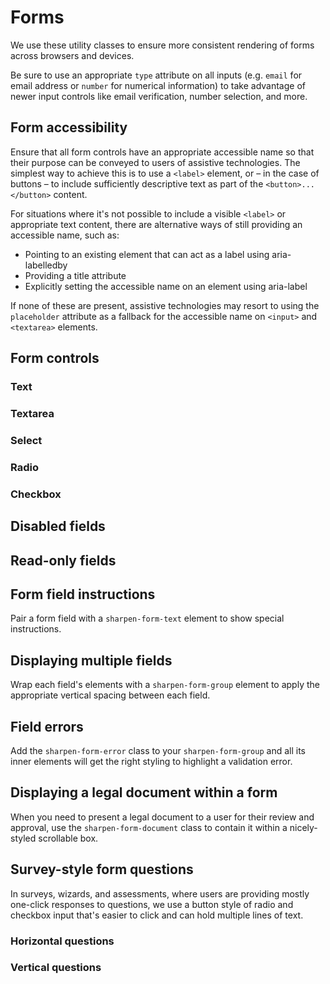 
<Meta of={FormStories} />

# Forms

We use these utility classes to ensure more consistent rendering of forms
across browsers and devices.

Be sure to use an appropriate `type` attribute on all inputs (e.g. `email` for
email address or `number` for numerical information) to take advantage of newer
input controls like email verification, number selection, and more.

<Canvas of={FormStories.Example} />

## Form accessibility

Ensure that all form controls have an appropriate accessible name so that
their purpose can be conveyed to users of assistive technologies. The simplest
way to achieve this is to use a `<label>` element, or &ndash; in the case of
buttons &ndash; to include sufficiently descriptive text as part of the
`<button>...</button>` content.

For situations where it's not possible to include a visible `<label>` or
appropriate text content, there are alternative ways of still providing an
accessible name, such as:

* Pointing to an existing element that can act as a label using aria-labelledby
* Providing a title attribute
* Explicitly setting the accessible name on an element using aria-label

If none of these are present, assistive technologies may resort to using the
`placeholder` attribute as a fallback for the accessible name on `<input>` and
`<textarea>` elements. 

## Form controls

### Text

<Canvas of={FormStories.Text} />

### Textarea

<Canvas of={FormStories.Textarea} />

### Select

<Canvas of={FormStories.Select} />

### Radio

<Canvas of={FormStories.Radio} />

### Checkbox

<Canvas of={FormStories.Checkbox} />

## Disabled fields

<Canvas of={FormStories.Disabled} />

## Read-only fields

<Canvas of={FormStories.Readonly} />

## Form field instructions

Pair a form field with a `sharpen-form-text` element to show special instructions.

<Canvas of={FormStories.FieldInstructions} />

## Displaying multiple fields

Wrap each field's elements with a `sharpen-form-group` element to apply the
appropriate vertical spacing between each field.

<Canvas of={FormStories.FormGroups} />

## Field errors

Add the `sharpen-form-error` class to your `sharpen-form-group` and all its
inner elements will get the right styling to highlight a validation error.

<Canvas of={FormStories.FormError} />

## Displaying a legal document within a form

When you need to present a legal document to a user for their review and
approval, use the `sharpen-form-document` class to contain it within a
nicely-styled scrollable box.

<Canvas of={FormStories.FormDocument} />

## Survey-style form questions

In surveys, wizards, and assessments, where users are providing mostly
one-click responses to questions, we use a button style of radio and checkbox
input that's easier to click and can hold multiple lines of text.

### Horizontal questions

<Canvas of={FormStories.SurveyHorizontal} />

### Vertical questions

<Canvas of={FormStories.SurveyVerticalRadio} />
<Canvas of={FormStories.SurveyVerticalCheckbox} />